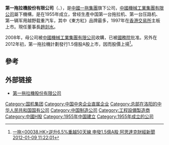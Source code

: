 '''第一拖拉機股份有限公司'''（{{hkex|0038}}、{{sse|601038}}），是[[中國一拖集團|中國一拖集團]]旗下公司，[[中國機械工業集團有限公司|中國機械工業集團有限公司]]屬下機構，是在1955年成立，曾经生產中国第一台拖拉机、第一台压路机、第一辆军用越野载重汽车，其中《東方紅》品牌最多，1997年在[[香港交易所|香港交易所]]主板上市。現任董事長[[趙剡水|趙剡水]]。

2008年，母公司被[[中國機械工業集團有限公司|中國機械工業集團有限公司]]收購，已被[[中华人民共和国国务院|國務院]]批准。另外在2012年初，第一拖拉機計劃發行1.5億股A股上市，因而股價上揚<ref>[http://www.aastocks.com/tc/News/HK6/61/RUM.120109_112201.html 一拖<00038.HK>逆升6.5%重越50天線 申發1.5億A股 阿思達克財經新聞 2012-01-09 11:22:01]{{dead link|date=2018年4月 |bot=InternetArchiveBot |fix-attempted=yes }}</ref>。

==參考==
{{reflist}}

== 外部链接 ==
* [http://www.first-tractor.com.cn/ 第一拖拉機股份有限公司] {{Wayback|url=http://www.first-tractor.com.cn/ |date=20110814060725 }}

[[Category:国机集团|Category:国机集团]]
[[Category:中国中央企业直属企业|Category:中国中央企业直属企业]]
[[Category:总部在洛阳的中华人民共和国国有公司|Category:总部在洛阳的中华人民共和国国有公司]]
[[Category:中国制造公司|Category:中国制造公司]]
[[Category:工程設備製造商|Category:工程設備製造商]]
[[Category:中國H股|Category:中國H股]]
[[Category:1955年中国建立|Category:1955年中国建立]]
[[Category:1955年成立的公司|Category:1955年成立的公司]]